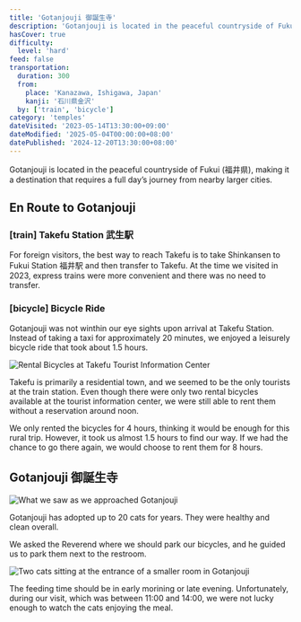 ```yaml
---
title: 'Gotanjouji 御誕生寺'
description: 'Gotanjouji is located in the peaceful countryside of Fukui (福井県), making it a destination that requires a full day’s journey from nearby larger cities.'
hasCover: true
difficulty:
  level: 'hard'
feed: false
transportation:
  duration: 300
  from:
    place: 'Kanazawa, Ishigawa, Japan'
    kanji: '石川県金沢'
  by: ['train', 'bicycle']
category: 'temples'
dateVisited: '2023-05-14T13:30:00+09:00'
dateModified: '2025-05-04T00:00:00+08:00'
datePublished: '2024-12-20T13:30:00+08:00'
---
```



Gotanjouji is located in the peaceful countryside of Fukui (福井県), making it a destination that requires a full day’s journey from nearby larger cities.

<Abstract transportation={frontmatter.transportation} />

## En Route to Gotanjouji

### [train] Takefu Station 武生駅

For foreign visitors, the best way to reach Takefu is to take Shinkansen to Fukui Station 福井駅 and then transfer to Takefu. At the time we visited in 2023, express trains were more convenient and there was no need to transfer.

### [bicycle] Bicycle Ride

Gotanjouji was not winthin our eye sights upon arrival at Takefu Station. Instead of taking a taxi for approximately 20 minutes, we enjoyed a leisurely bicycle ride that took about 1.5 hours.

![Rental Bicycles at Takefu Tourist Information Center](@assets/gotanjouji/bicycles.jpg)

Takefu is primarily a residential town, and we seemed to be the only tourists at the train station. Even though there were only two rental bicycles available at the tourist information center, we were still able to rent them without a reservation around noon.

We only rented the bicycles for 4 hours, thinking it would be enough for this rural trip. However, it took us almost 1.5 hours to find our way. If we had the chance to go there again, we would choose to rent them for 8 hours.

## Gotanjouji 御誕生寺

![What we saw as we approached Gotanjouji](@assets/gotanjouji/arriving.jpg)

Gotanjouji has adopted up to 20 cats for years. They were healthy and clean overall.

We asked the Reverend where we should park our bicycles, and he guided us to park them next to the restroom.

![Two cats sitting at the entrance of a smaller room in Gotanjouji](@assets/gotanjouji/front.jpg)

The feeding time should be in early morining or late evening. Unfortunately, during our visit, which was between 11:00 and 14:00, we were not lucky enough to watch the cats enjoying the meal.
